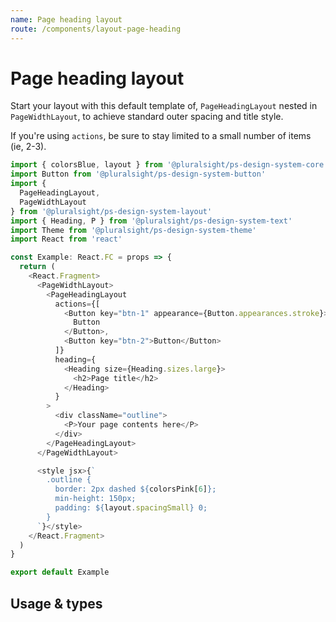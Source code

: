 ```yaml
---
name: Page heading layout
route: /components/layout-page-heading
---
```


# Page heading layout

Start your layout with this default template of, `PageHeadingLayout` nested in
`PageWidthLayout`, to achieve standard outer spacing and title style.

If you're using `actions`, be sure to stay limited to a small number of
items (ie, 2-3).

```typescript
import { colorsBlue, layout } from '@pluralsight/ps-design-system-core'
import Button from '@pluralsight/ps-design-system-button'
import {
  PageHeadingLayout,
  PageWidthLayout
} from '@pluralsight/ps-design-system-layout'
import { Heading, P } from '@pluralsight/ps-design-system-text'
import Theme from '@pluralsight/ps-design-system-theme'
import React from 'react'

const Example: React.FC = props => {
  return (
    <React.Fragment>
      <PageWidthLayout>
        <PageHeadingLayout
          actions={[
            <Button key="btn-1" appearance={Button.appearances.stroke}>
              Button
            </Button>,
            <Button key="btn-2">Button</Button>
          ]}
          heading={
            <Heading size={Heading.sizes.large}>
              <h2>Page title</h2>
            </Heading>
          }
        >
          <div className="outline">
            <P>Your page contents here</P>
          </div>
        </PageHeadingLayout>
      </PageWidthLayout>

      <style jsx>{`
        .outline {
          border: 2px dashed ${colorsPink[6]};
          min-height: 150px;
          padding: ${layout.spacingSmall} 0;
        }
      `}</style>
    </React.Fragment>
  )
}

export default Example
```

## Usage & types

<Usage
  install="npm install @pluralsight/ps-design-system-layout"
  import="import { PageHeadingLayout } from '@pluralsight/ps-design-system-layout"
  packageName="layout"
  version={props.version}
/>

<TypesTable>
  <TypesProp
    name="actions"
    type="React.ReactNode[]"
    desc="actionable elements to place in the top-right"
  />
  <TypesProp
    name="heading"
    type="React.ReactNode"
    desc="heading element to display as page title"
    required
  />
</TypesTable>

